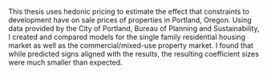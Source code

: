 This thesis uses hedonic pricing to estimate the effect that constraints to development have on sale prices of properties in Portland, Oregon. Using data provided by the City of Portland, Bureau of Planning and Sustainability, I created and compared models for the single family residential housing market as well as the commercial/mixed-use property market. I found that while predicted signs aligned with the results, the resulting coefficient sizes were much smaller than expected.